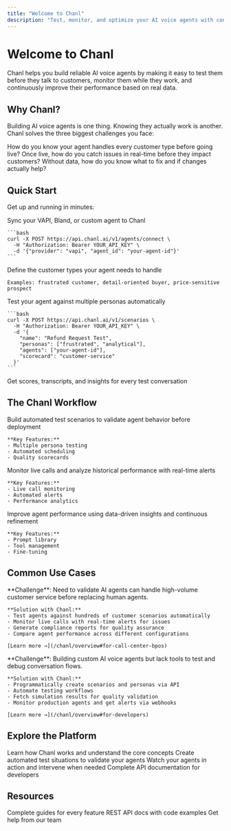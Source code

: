 ```yaml
---
title: "Welcome to Chanl"
description: "Test, monitor, and optimize your AI voice agents with confidence"
---
```


# Welcome to Chanl

Chanl helps you build reliable AI voice agents by making it easy to test them before they talk to customers, monitor them while they work, and continuously improve their performance based on real data.

## Why Chanl?

Building AI voice agents is one thing. Knowing they actually work is another. Chanl solves the three biggest challenges you face:

<CardGroup cols={3}>
  <Card title="Testing is Hard" icon="flask">
    How do you know your agent handles every customer type before going live?
  </Card>
  <Card title="Monitoring is Complex" icon="eye">
    Once live, how do you catch issues in real-time before they impact customers?
  </Card>
  <Card title="Improvement is Guesswork" icon="chart-line">
    Without data, how do you know what to fix and if changes actually help?
  </Card>
</CardGroup>

## Quick Start

Get up and running in minutes:

<Steps>
  <Step title="Connect Your Agent">
    Sync your VAPI, Bland, or custom agent to Chanl

    ```bash
    curl -X POST https://api.chanl.ai/v1/agents/connect \
      -H "Authorization: Bearer YOUR_API_KEY" \
      -d '{"provider": "vapi", "agent_id": "your-agent-id"}'
    ```
  </Step>

  <Step title="Create Test Personas">
    Define the customer types your agent needs to handle

    Examples: frustrated customer, detail-oriented buyer, price-sensitive prospect
  </Step>

  <Step title="Run Your First Scenario">
    Test your agent against multiple personas automatically

    ```bash
    curl -X POST https://api.chanl.ai/v1/scenarios \
      -H "Authorization: Bearer YOUR_API_KEY" \
      -d '{
        "name": "Refund Request Test",
        "personas": ["frustrated", "analytical"],
        "agents": ["your-agent-id"],
        "scorecard": "customer-service"
      }'
    ```
  </Step>

  <Step title="Review Results">
    Get scores, transcripts, and insights for every test conversation
  </Step>
</Steps>

## The Chanl Workflow

<CardGroup cols={3}>
  <Card title="Test" icon="waypoints" href="/chanl/test/scenarios">
    Build automated test scenarios to validate agent behavior before deployment

    **Key Features:**
    - Multiple persona testing
    - Automated scheduling
    - Quality scorecards
  </Card>

  <Card title="Observe" icon="chart-no-axes-combined" href="/chanl/observe/analytics">
    Monitor live calls and analyze historical performance with real-time alerts

    **Key Features:**
    - Live call monitoring
    - Automated alerts
    - Performance analytics
  </Card>

  <Card title="Optimize" icon="bot" href="/chanl/optimize/agents">
    Improve agent performance using data-driven insights and continuous refinement

    **Key Features:**
    - Prompt library
    - Tool management
    - Fine-tuning
  </Card>
</CardGroup>

## Common Use Cases

<Tabs>
  <Tab title="Call Center BPOs">
    **Challenge**: Need to validate AI agents can handle high-volume customer service before replacing human agents.

    **Solution with Chanl:**
    - Test agents against hundreds of customer scenarios automatically
    - Monitor live calls with real-time alerts for issues
    - Generate compliance reports for quality assurance
    - Compare agent performance across different configurations

    [Learn more →](/chanl/overview#for-call-center-bpos)
  </Tab>

  <Tab title="Developers">
    **Challenge**: Building custom AI voice agents but lack tools to test and debug conversation flows.

    **Solution with Chanl:**
    - Programmatically create scenarios and personas via API
    - Automate testing workflows
    - Fetch simulation results for quality validation
    - Monitor production agents and get alerts via webhooks

    [Learn more →](/chanl/overview#for-developers)
  </Tab>
</Tabs>

## Explore the Platform

<CardGroup cols={2}>
  <Card title="Platform Overview" icon="sparkles" href="/chanl/overview">
    Learn how Chanl works and understand the core concepts
  </Card>

  <Card title="Test Scenarios" icon="waypoints" href="/chanl/test/scenarios">
    Create automated test situations to validate your agents
  </Card>

  <Card title="Live Monitoring" icon="eye" href="/chanl/observe/live-calls">
    Watch your agents in action and intervene when needed
  </Card>

  <Card title="API Reference" icon="code" href="/api-reference/introduction">
    Complete API documentation for developers
  </Card>
</CardGroup>

## Resources

<CardGroup cols={3}>
  <Card title="Documentation" icon="book" href="/chanl/overview">
    Complete guides for every feature
  </Card>

  <Card title="API Reference" icon="terminal" href="/api-reference/introduction">
    REST API docs with code examples
  </Card>

  <Card title="Support" icon="life-ring" href="https://www.linkedin.com/company/chanl-ai">
    Get help from our team
  </Card>
</CardGroup>